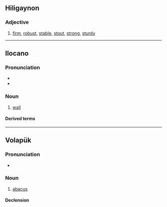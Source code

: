 ==Hiligaynon==

===Adjective===
{{hil-adj|bákud}}

# [[firm]], [[robust]], [[stable]], [[stout]], [[strong]], [[sturdy]]

----
==Ilocano==

===Pronunciation===
* {{hyph|ilo|bá|kud}}
* {{IPA|ilo|/ˈbakud/|[ˈbakod]}}

===Noun===
{{ilo-noun|bákud}}

# [[wall]]

====Derived terms====
{{der3|ilo|agbakud|pagbakud}}

----

==Volapük==

===Pronunciation===
* {{IPA|vo|[baˈkud]}}

===Noun===
{{vo-noun}}

# [[abacus]]

====Declension====
{{vo-decl-noun}}